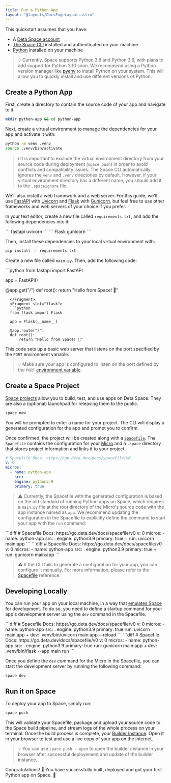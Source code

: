 ```yaml
---
title: Run a Python App
layout: "@layouts/DocsPageLayout.astro"
---
```



This quickstart assumes that you have:

- A [Deta Space account](https://deta.space/signup)
- [The Space CLI](/docs/en/build/fundamentals/space-cli) installed and authenticated on your machine
- [Python](https://www.python.org/downloads/) installed on your machine

> 💡 Currently, Space supports Python 3.8 and Python 3.9, with plans to add support for Python 3.10 soon.
> We recommend using a Python version manager like [pyenv](https://github.com/pyenv/pyenv) to install Python on your system. This will allow you to quickly install and use different versions of Python.

## Create a Python App

First, create a directory to contain the source code of your app and navigate to it.

```bash
mkdir python-app && cd python-app
```

Next, create a virtual environment to manage the dependencies for your app and activate it with:

```bash
python -m venv .venv
source .venv/bin/activate
```

> ℹ️ It is important to exclude the virtual environment directory from your source code during deployment (`space push`) in order to avoid conflicts and compatibility issues. The Space CLI automatically ignores the `venv` and `.venv` directories by default. However, if your virtual environment directory has a different name, you should add it to the `.spaceignore` file.

We'll also install a web framework and a web server. For this guide, we'll use [FastAPI](https://fastapi.tiangolo.com/) with [Uvicorn](https://www.uvicorn.org/) and [Flask](https://flask.palletsprojects.com/) with [Gunicorn](https://gunicorn.org/), but feel free to use other frameworks and web servers of your choice if you prefer.

In your text editor, create a new file called `requirements.txt`, and add the following dependencies into it:

<LangTabs>
  <Fragment slot="fastapi">
  ```
  fastapi
  uvicorn
  ```
  </Fragment>
  <Fragment slot="flask">
  ```
  Flask
  gunicorn
  ```
  </Fragment>
</LangTabs>


Then, install these dependencies to your local virtual environment with:

```bash
pip install -r requirements.txt
```

Create a new file called `main.py`. Then, add the following code:

<LangTabs>
  <Fragment slot="fastapi">
  ```python
  from fastapi import FastAPI

  app = FastAPI()

  @app.get("/")
  def root():
      return "Hello from Space! 🚀"
```
  </Fragment>
  <Fragment slot="flask">
  ```python
  from flask import Flask

  app = Flask(__name__)

  @app.route("/")
  def root():
      return "Hello from Space! 🚀"
```
  </Fragment>
</LangTabs>


This code sets up a basic web server that listens on the port specified by the `PORT` environment variable.

> 💡 Make sure your app is configured to listen on the port defined by the `PORT` [environment variable](/docs/en/build/fundamentals/the-space-runtime/micros#micro-environment-variables).

## Create a Space Project

[Space projects](/docs/en/build/fundamentals/development/projects) allow you to build, test, and use apps on Deta Space. They are also a (optional) launchpad for releasing them to the public.

```bash
space new
```

You will be prompted to enter a name for your project. The CLI will display a generated configuration for the app and prompt you to confirm. 

Once confirmed, the project will be created along with a [`Spacefile`](/docs/en/build/fundamentals/the-space-runtime#the-spacefile). 
The `Spacefile` contains the configuration for your [Micro](/docs/en/build/fundamentals/the-space-runtime/micros) and a `.space` directory that stores project information and links it to your project.

```yaml
# Spacefile Docs: https://go.deta.dev/docs/spacefile/v0
v: 0
micros:
  - name: python-app
    src: .
    engine: python3.9
    primary: true
```

> ⚠️ Currently, the Spacefile with the generated configuration is based on the old standard of running Python apps on Space, which requires a `main.py` file at the root directory of the Micro's source code with the app instance named as `app`. We recommend updating the configuration in the Spacefile to explicitly define the command to start your app with the `run` command:


<LangTabs>
  <Fragment slot="fastapi">
  ```diff
  # Spacefile Docs: https://go.deta.dev/docs/spacefile/v0
  v: 0
  micros:
    - name: python-app
      src: .
      engine: python3.9
      primary: true
  +   run: uvicorn main:app
  ```
  </Fragment>
  <Fragment slot="flask">
  ```diff
  # Spacefile Docs: https://go.deta.dev/docs/spacefile/v0
  v: 0
  micros:
    - name: python-app
      src: .
      engine: python3.9
      primary: true
  +   run: gunicorn main:app
  ```
  </Fragment>
</LangTabs>


> ⚠️ If the CLI fails to generate a configuration for your app, you can configure it manually. For more information, please refer to the [Spacefile](/docs/en/build/reference/spacefile) reference.

## Developing Locally

You can run your app on your local machine, in a way that [emulates Space](/docs/en/build/fundamentals/development/local-development) for development. To do so, you need to define a startup command for your  app's development server using the `dev` command in the Spacefile.

<LangTabs>
  <Fragment slot="fastapi">
  ```diff
  # Spacefile Docs: https://go.deta.dev/docs/spacefile/v0
  v: 0
  micros:
    - name: python-app
      src: .
      engine: python3.9
      primary: true
      run: uvicorn main:app
  +   dev: .venv/bin/uvicorn main:app --reload
  ```
  </Fragment>
  <Fragment slot="flask">
  ```diff
  # Spacefile Docs: https://go.deta.dev/docs/spacefile/v0
  v: 0
  micros:
    - name: python-app
      src: .
      engine: python3.9
      primary: true
      run: gunicorn main:app
  +   dev: .venv/bin/flask --app main run
  ```
  </Fragment>
</LangTabs>

Once you define the `dev` command for the Micro in the Spacefile, you can start the development server by running the following command:

```
space dev
```

## Run it on Space

To deploy your app to Space, simply run:

```diff
space push
```

This will validate your Spacefile, package and upload your source code to the Space build pipeline, and stream logs of the whole process on your terminal. 
Once the build process is complete, your [Builder Instance](/docs/en/build/fundamentals/development/local-development). Open it in your browser to test and use a live copy of your app on the internet.

> 💡 You can use `space push --open` to open the builder instance in your browser after successful deployement and update of the builder instance.

Congratulations! 🎉 You have successfully built, deployed and got your first Python app on Space. 🚀
